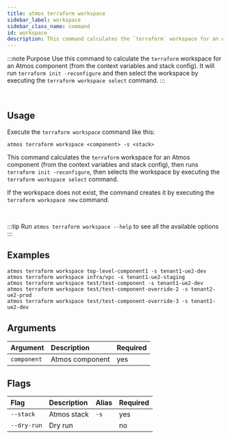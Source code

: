 ```yaml
---
title: atmos terraform workspace
sidebar_label: workspace
sidebar_class_name: command
id: workspace
description: This command calculates the `terraform` workspace for an Atmos component (from the context variables and stack config). It runs `terraform init -reconfigure` and selects the workspace by executing the `terraform workspace select` command.
---
```


:::note Purpose
Use this command to calculate the `terraform` workspace for an Atmos component (from the context variables and stack config). It will
run `terraform init -reconfigure` and then select the workspace by executing the `terraform workspace select` command.
:::

<br/>

<Screengrab title="atmos terraform workspace --help" slug="atmos-terraform-workspace--help" />

## Usage

Execute the `terraform workspace` command like this:

```shell
atmos terraform workspace <component> -s <stack>
```

This command calculates the `terraform` workspace for an Atmos component (from the context variables and stack config), then
runs `terraform init -reconfigure`, then selects the workspace by executing the `terraform workspace select` command.

If the workspace does not exist, the command creates it by executing the `terraform workspace new` command.

<br/>

:::tip
Run `atmos terraform workspace --help` to see all the available options
:::

## Examples

```shell
atmos terraform workspace top-level-component1 -s tenant1-ue2-dev
atmos terraform workspace infra/vpc -s tenant1-ue2-staging
atmos terraform workspace test/test-component -s tenant1-ue2-dev
atmos terraform workspace test/test-component-override-2 -s tenant2-ue2-prod
atmos terraform workspace test/test-component-override-3 -s tenant1-ue2-dev
```

## Arguments

| Argument    | Description     | Required |
|:------------|:----------------|:---------|
| `component` | Atmos component | yes      |

## Flags

| Flag        | Description | Alias | Required |
|:------------|:------------|:------|:---------|
| `--stack`   | Atmos stack | `-s`  | yes      |
| `--dry-run` | Dry run     |       | no       |

